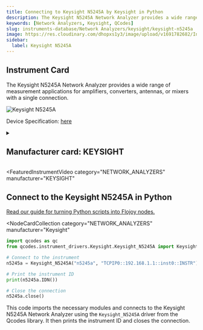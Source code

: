 ```yaml
---
title: Connecting to Keysight N5245A by Keysight in Python
description: The Keysight N5245A Network Analyzer provides a wide range of measurement applications for amplifiers, converters, antennas, or mixers with a single connection.
keywords: [Network Analyzers, Keysight, QCodes]
slug: instruments-database/Network Analyzers/keysight/keysight-n5245a
image: https://res.cloudinary.com/dhopxs1y3/image/upload/v1691782682/Instruments/Network%20Analyzer/Keysight-N5245A/Keysight-N5245A.webp
sidebar:
  label: Keysight N5245A
---
```



## Instrument Card

The Keysight N5245A Network Analyzer provides a wide range of measurement applications for amplifiers, converters, antennas, or mixers with a single connection.

![Keysight N5245A](https://res.cloudinary.com/dhopxs1y3/image/upload/v1691782682/Instruments/Network%20Analyzer/Keysight-N5245A/Keysight-N5245A.webp)

Device Specification: [here](https://xdevs.com/doc/HP_Agilent_Keysight/N5245-90001%20Service%20Guide%2C%20N5244A%20and%20N5245A%202-Port%20and%204-Port%20PNA-X%20Microwave%20Network%20Analyzers%20%5B456%5D.pdf)

<details style={{ marginTop: "15px"}}>
<summary><h2 style={{display:'inline'}}>Manufacturer card: KEYSIGHT</h2></summary>

![KEYSIGHT](https://res.cloudinary.com/dhopxs1y3/image/upload/v1692125973/Instruments/Vendor%20Logos/Keysight.png)

Keysight Technologies, or Keysight, is an American company that manufactures electronics test and measurement equipment and software

- Headquarters: USA
- Yearly Revenue (millions, USD): 5420
- Vendor Website: [here](https://www.keysight.com/us/en/home.html)

</details>


<FeaturedInstrumentVideo
  category="NETWORK_ANALYZERS"
  manufacturer="KEYSIGHT"
></FeaturedInstrumentVideo>

## Connect to the Keysight N5245A in Python

[Read our guide for turning Python scripts into Flojoy nodes.](https://docs.flojoy.ai/contribution/blocks/custom-flojoy-block/)


<Tabs>
<TabItem value="Flojoy" label="Flojoy" className="flojoy-instrument-tabs">

<NodeCardCollection
  category="NETWORK_ANALYZERS"
  manufacturer="Keysight"
></NodeCardCollection>

</TabItem>
<TabItem value="QCodes" label="QCodes">

```python
import qcodes as qc
from qcodes.instrument_drivers.Keysight.Keysight_N5245A import Keysight_N5245A

# Connect to the instrument
n5245a = Keysight_N5245A("n5245a", "TCPIP0::192.168.1.1::inst0::INSTR")

# Print the instrument ID
print(n5245a.IDN())

# Close the connection
n5245a.close()
```

This code imports the necessary modules and connects to the Keysight N5245A Network Analyzer using the `Keysight_N5245A` driver from the Qcodes library. It then prints the instrument ID and closes the connection.

</TabItem>
</Tabs>
